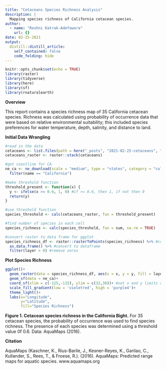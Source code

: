 ```yaml
---
title: "Cetaceans Species Richness Analysis"
description: |
  Mapping species richness of California cetacean species.
author:
  - name: "Roshni Katrak-Adefowora"
    url: {}
date: 02-25-2021
output:
  distill::distill_article:
    self_contained: false
    code_folding: hide
---
```


```r
knitr::opts_chunk$set(echo = TRUE)
library(raster)
library(tidyverse)
library(here)
library(sf)
library(rnaturalearth)
```

**Overview**

This report contains a species richness map of 35 California cetacean species. Richness was calculated using probability of occurrence data that were based on relative environmental suitability; this included species preferences for water temperature, depth, salinity, and distance to land.

**Initial Data Wrangling**

```r
#read in the data
cetaceans <- list.files(path = here("_posts", "2021-02-25-cetaceans", "ca_cetaceans"), full.names = TRUE)
cetaceans_raster <- raster::stack(cetaceans)

#get coastline for CA
ne_ca <- ne_download(scale = "medium", type = "states", category = "cultural", returnclass = "sf") %>% 
  filter(name == "California")

#make threshold function
threshold_present <- function(x) {
  y <- ifelse(x >= 0.6, 1, 0) #if >= 0.6, then 1, if not then 0
  return(y)
}

#use threshold function
species_threshold <- calc(cetaceans_raster, fun = threshold_present)

#find number of species in each cell
species_richness <- calc(species_threshold, fun = sum, na.rm = TRUE)

#convert raster to data frame for ggplot
species_richness_df <- raster::rasterToPoints(species_richness) %>% #convert to matrix
  as.data.frame() %>% #convert to dataframe
  filter(layer > 0) #remove zeros
```

**Plot Species Richness**

```r
ggplot()+
  geom_raster(data = species_richness_df, aes(x = x, y = y, fill = layer))+
  geom_sf(data = ne_ca)+
  coord_sf(xlim = c(-125,-115), ylim = c(32,38))+ #set x and y limits of graph
  scale_fill_gradient(low = 'violetred', high = 'purple4')+
  theme_light()+
  labs(x="Longitude",
       y="Latitude",
       fill="Species Richness")
```

**Figure 1. Cetacean species richness in the California Bight.** For 35 cetacean species, the probability of occurrence was used to find species richness. The presence of each species was determined using a threshold value 0f 0.6. Data: AquaMaps (2016).

**Citation**

AquaMaps (Kaschner, K., Rius-Barile, J., Kesner-Reyes, K., Garilao, C., Kullander, S., Rees, T., & Froese, R.). (2016). AquaMaps: Predicted range maps for aquatic species. www.aquamaps.org
